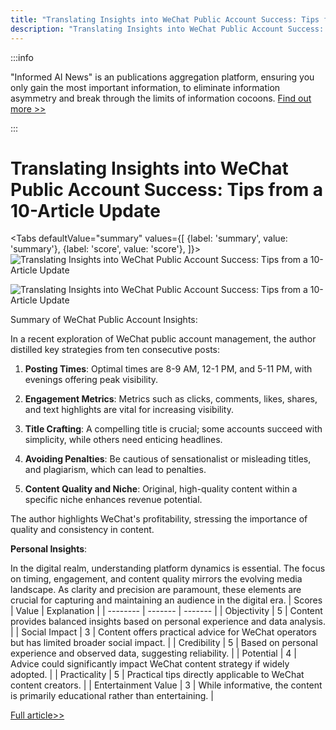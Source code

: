 ```yaml
---
title: "Translating Insights into WeChat Public Account Success: Tips from a 10-Article Update"
description: "Translating Insights into WeChat Public Account Success: Tips from a 10-Article Update"
---
```



:::info

"Informed AI News" is an publications aggregation platform, ensuring you only gain the most important information, to eliminate information asymmetry and break through the limits of information cocoons.  [Find out more >>](/docs/guides)

:::

# Translating Insights into WeChat Public Account Success: Tips from a 10-Article Update


<Tabs
	defaultValue="summary"
	values={[
	{label: 'summary', value: 'summary'},
	{label: 'score', value: 'score'},
]}>
<TabItem value="summary">
<img
  src="https://image.informedainews.com/2024/06/06/To-Qr9-1717676071-0.jpg"
  alt="Translating Insights into WeChat Public Account Success: Tips from a 10-Article Update"
/>

<img
  src="https://image.informedainews.com/2024/06/06/To-KPR-1717676071-1.jpg"
  alt="Translating Insights into WeChat Public Account Success: Tips from a 10-Article Update"
/>



Summary of WeChat Public Account Insights:

In a recent exploration of WeChat public account management, the author distilled key strategies from ten consecutive posts:

1. **Posting Times**: Optimal times are 8-9 AM, 12-1 PM, and 5-11 PM, with evenings offering peak visibility.

2. **Engagement Metrics**: Metrics such as clicks, comments, likes, shares, and text highlights are vital for increasing visibility.

3. **Title Crafting**: A compelling title is crucial; some accounts succeed with simplicity, while others need enticing headlines.

4. **Avoiding Penalties**: Be cautious of sensationalist or misleading titles, and plagiarism, which can lead to penalties.

5. **Content Quality and Niche**: Original, high-quality content within a specific niche enhances revenue potential.

The author highlights WeChat's profitability, stressing the importance of quality and consistency in content.

**Personal Insights**:

In the digital realm, understanding platform dynamics is essential. The focus on timing, engagement, and content quality mirrors the evolving media landscape. As clarity and precision are paramount, these elements are crucial for capturing and maintaining an audience in the digital era.
</TabItem>
<TabItem value="score">
	| Scores     | Value   | Explanation |
	| -------- | ------- | ------- |
	| Objectivity  | 5    | Content provides balanced insights based on personal experience and data analysis.    |
	| Social Impact | 3     | Content offers practical advice for WeChat operators but has limited broader social impact.    |
	| Credibility    | 5    | Based on personal experience and observed data, suggesting reliability.    |
	| Potential    | 4    | Advice could significantly impact WeChat content strategy if widely adopted.    |
	| Practicality    | 5    | Practical tips directly applicable to WeChat content creators.    |
	| Entertainment Value    | 3    | While informative, the content is primarily educational rather than entertaining.    |
</TabItem>
</Tabs>

[Full article>>](https://www.woshipm.com/operate/6066180.html)
